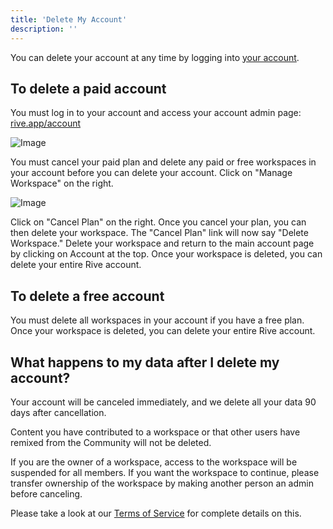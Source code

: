 ```yaml
---
title: 'Delete My Account'
description: ''
---
```


You can delete your account at any time by logging into [your account](https://rive.app/account/).

## To delete a paid account 

You must log in to your account and access your account admin page: [rive.app/account​](https://rive.app/account/)

![Image](https://ucarecdn.com/263c3dd5-21fb-4cd3-8920-da4f0b1c1874/)

You must cancel your paid plan and delete any paid or free workspaces in your account before you can delete your account. Click on "Manage Workspace" on the right.

![Image](https://ucarecdn.com/767a6cfa-26d4-4d37-aecd-d0b51094aa8f/)

Click on "Cancel Plan" on the right. Once you cancel your plan, you can then delete your workspace. The "Cancel Plan" link will now say "Delete Workspace." Delete your workspace and return to the main account page by clicking on Account at the top. Once your workspace is deleted, you can delete your entire Rive account.

## To delete a free account 

You must delete all workspaces in your account if you have a free plan. Once your workspace is deleted, you can delete your entire Rive account.

## What happens to my data after I delete my account?

Your account will be canceled immediately, and we delete all your data 90 days after cancellation.

Content you have contributed to a workspace or that other users have remixed from the Community will not be deleted.

If you are the owner of a workspace, access to the workspace will be suspended for all members. If you want the workspace to continue, please transfer ownership of the workspace by making another person an admin before canceling.

Please take a look at our [Terms of Service](../../legal/terms-of-service) for complete details on this.